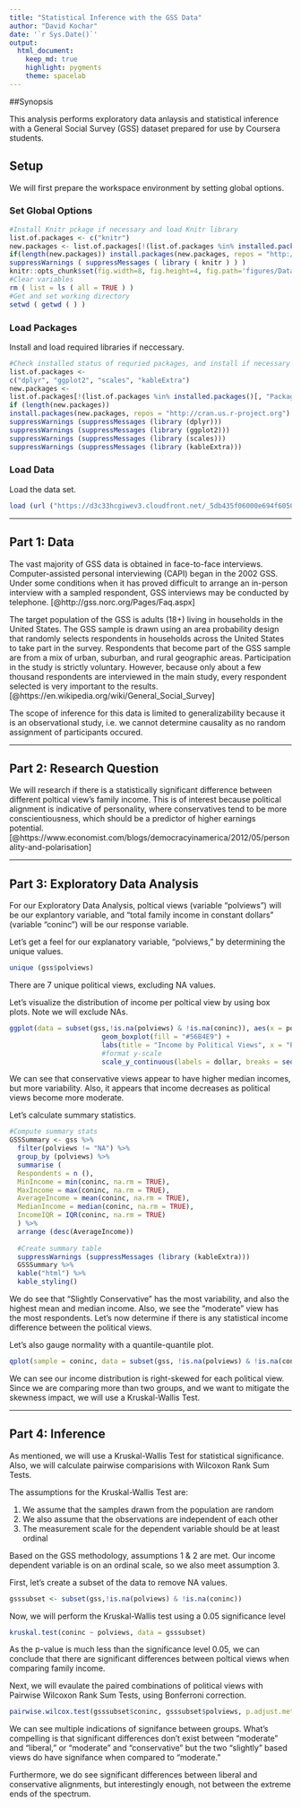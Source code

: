 ```yaml
---
title: "Statistical Inference with the GSS Data"
author: "David Kochar"
date: '`r Sys.Date()`'
output: 
  html_document: 
    keep_md: true
    highlight: pygments
    theme: spacelab
---
```


##Synopsis

This analysis performs exploratory data anlaysis and statistical inference with a General Social Survey (GSS) dataset prepared for use by Coursera students.

## Setup

We will first prepare the workspace environment by setting global options.

### Set Global Options

```r
#Install Knitr pckage if necessary and load Knitr library
list.of.packages <- c("knitr")
new.packages <- list.of.packages[!(list.of.packages %in% installed.packages()[,"Package"])]
if(length(new.packages)) install.packages(new.packages, repos = "http://cran.us.r-project.org")
suppressWarnings ( suppressMessages ( library ( knitr ) ) )
knitr::opts_chunk$set(fig.width=8, fig.height=4, fig.path='figures/DataAnalysisProject_', echo=TRUE, warning=FALSE, message=FALSE)
#Clear variables
rm ( list = ls ( all = TRUE ) )
#Get and set working directory
setwd ( getwd ( ) )
```

### Load Packages

Install and load required libraries if neccessary.

```r
#Check installed status of requried packages, and install if necessary
list.of.packages <-
c("dplyr", "ggplot2", "scales", "kableExtra")
new.packages <-
list.of.packages[!(list.of.packages %in% installed.packages()[, "Package"])]
if (length(new.packages))
install.packages(new.packages, repos = "http://cran.us.r-project.org")
suppressWarnings (suppressMessages (library (dplyr)))
suppressWarnings (suppressMessages (library (ggplot2)))
suppressWarnings (suppressMessages (library (scales)))
suppressWarnings (suppressMessages (library (kableExtra)))
```

### Load Data

Load the data set. 

```r
load (url ("https://d3c33hcgiwev3.cloudfront.net/_5db435f06000e694f6050a2d43fc7be3_gss.Rdata?Expires=1512777600&Signature=fSqFvFcwuQ6KQCYc-sGFX42wym9hhfZTBDUWr8v0wvLpkDdt6rCL1zmoefY7U11h9Q5TVJBjQJyBUvqWvIfIaWkwJVa6euAUE3IqzcAmbL67gNcDOqaNomiXtjpRsPeWgfmIk-p7MFAMpx-WZrThP1AkzjFgst5uo03rm9K8r~o_&Key-Pair-Id=APKAJLTNE6QMUY6HBC5A"))
```



* * *

## Part 1: Data

The vast majority of GSS data is obtained in face-to-face interviews. Computer-assisted personal interviewing (CAPI) began in the 2002 GSS. Under some conditions when it has proved difficult to arrange an in-person interview with a sampled respondent, GSS interviews may be conducted by telephone.
[@http://gss.norc.org/Pages/Faq.aspx]

The target population of the GSS is adults (18+) living in households in the United States. The GSS sample is drawn using an area probability design that randomly selects respondents in households across the United States to take part in the survey. Respondents that become part of the GSS sample are from a mix of urban, suburban, and rural geographic areas. Participation in the study is strictly voluntary. However, because only about a few thousand respondents are interviewed in the main study, every respondent selected is very important to the results.
[@https://en.wikipedia.org/wiki/General_Social_Survey]

The scope of inference for this data is limited to generalizability because it is an observational study, i.e. we cannot determine causality as no random assignment of participants occured.

* * *

## Part 2: Research Question

We will research if there is a statistically significant difference between different poltical view's family income. This is of interest because political alignment is indicative of personality, where conservatives tend to be more conscientiousness, which should be a predictor of higher earnings potential.
[@https://www.economist.com/blogs/democracyinamerica/2012/05/personality-and-polarisation]

* * *

## Part 3: Exploratory Data Analysis

For our Exploratory Data Analysis, poltical views (variable "polviews") will be our explantory variable, and "total family income in constant dollars" (variable "coninc") will be our response variable.

Let's get a feel for our explanatory variable, "polviews," by determining the unique values.

```r
unique (gss$polviews)
```

There are 7 unique political views, excluding NA values.

Let's visualize the distribution of income per poltical view by using box plots. Note we will exclude NAs.

```r
ggplot(data = subset(gss,!is.na(polviews) & !is.na(coninc)), aes(x = polviews, y = coninc)) +
                       geom_boxplot(fill = "#56B4E9") +
                       labs(title = "Income by Political Views", x = "Political View", y = "Income") +
                       #format y-scale
                       scale_y_continuous(labels = dollar, breaks = seq(0, 200000, by = 25000)) 
```

We can see that conservative views appear to have higher median incomes, but more variability. Also, it appears that income decreases as political views become more moderate.

Let's calculate summary statistics.

```r
#Compute summary stats
GSSSummary <- gss %>%
  filter(polviews != "NA") %>%
  group_by (polviews) %>%
  summarise (
  Respondents = n (),
  MinIncome = min(coninc, na.rm = TRUE),
  MaxIncome = max(coninc, na.rm = TRUE),
  AverageIncome = mean(coninc, na.rm = TRUE),
  MedianIncome = median(coninc, na.rm = TRUE),
  IncomeIQR = IQR(coninc, na.rm = TRUE)
  ) %>%
  arrange (desc(AverageIncome))
  
  #Create summary table
  suppressWarnings (suppressMessages (library (kableExtra)))
  GSSSummary %>%
  kable("html") %>%
  kable_styling()
```

We do see that "Slightly Conservative" has the most variability, and also the highest mean and median income. Also, we see the "moderate" view has the most respondents. Let's now determine if there is any statistical income difference between the political views.

Let's also gauge normality with a quantile-quantile plot.

```r
qplot(sample = coninc, data = subset(gss, !is.na(polviews) & !is.na(coninc)), color=polviews)
```

We can see our income distribution is right-skewed for each political view. Since we are comparing more than two groups, and we want to mitigate the skewness impact, we will use a Kruskal-Wallis Test.

* * *

## Part 4: Inference

As mentioned, we will use a Kruskal-Wallis Test for statistical significance. Also, we will calculate pairwise comparisions with Wilcoxon Rank Sum Tests.

The assumptions for the Kruskal-Wallis Test are:

1. We assume that the samples drawn from the population are random
2. We also assume that the observations are independent of each other
3. The measurement scale for the dependent variable should be at least ordinal

Based on the GSS methodology, assumptions 1 & 2 are met. Our income dependent variable is on an ordinal scale, so we also meet assumption 3.

First, let's create a subset of the data to remove NA values.

```r
gsssubset <- subset(gss,!is.na(polviews) & !is.na(coninc))
```

Now, we will perform the Kruskal-Wallis test using a 0.05 significance level

```r
kruskal.test(coninc ~ polviews, data = gsssubset)
```

As the p-value is much less than the significance level 0.05, we can conclude that there are significant differences between poltical views when comparing family income.

Next, we will evaulate the paired combinations of political views with Pairwise Wilcoxon Rank Sum Tests, using Bonferroni correction.

```r
pairwise.wilcox.test(gsssubset$coninc, gsssubset$polviews, p.adjust.method = "bonferroni")
```

We can see multiple indications of signifance between groups. What's compelling is that significant differences don't exist between "moderate" and "liberal," or "moderate" and "conservative" but the two "slightly" based views do have signifance when compared to "moderate."

Furthermore, we do see significant differences between liberal and conservative alignments, but interestingly enough, not between the extreme ends of the spectrum.
